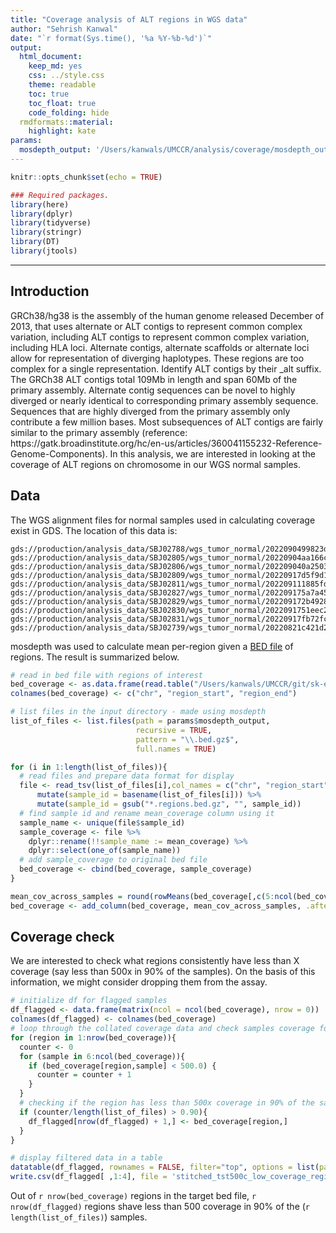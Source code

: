 ```yaml
---
title: "Coverage analysis of ALT regions in WGS data"
author: "Sehrish Kanwal"
date: "`r format(Sys.time(), '%a %Y-%b-%d')`"
output:
  html_document:
    keep_md: yes
    css: ../style.css
    theme: readable
    toc: true
    toc_float: true
    code_folding: hide
  rmdformats::material:
    highlight: kate
params:
  mosdepth_output: '/Users/kanwals/UMCCR/analysis/coverage/mosdepth_output'
---
```


```r
knitr::opts_chunk$set(echo = TRUE)
```

```r
### Required packages.
library(here)
library(dplyr)
library(tidyverse)
library(stringr)
library(DT)
library(jtools)
```

***

## Introduction

GRCh38/hg38 is the assembly of the human genome released December of 2013, that uses alternate or ALT contigs to represent common complex variation, including ALT contigs to represent common complex variation, including HLA loci. Alternate contigs, alternate scaffolds or alternate loci allow for representation of diverging haplotypes. These regions are too complex for a single representation. Identify ALT contigs by their _alt suffix. The GRCh38 ALT contigs total 109Mb in length and span 60Mb of the primary assembly. Alternate contig sequences can be novel to highly diverged or nearly identical to corresponding primary assembly sequence. Sequences that are highly diverged from the primary assembly only contribute a few million bases. Most subsequences of ALT contigs are fairly similar to the primary assembly (reference: https://gatk.broadinstitute.org/hc/en-us/articles/360041155232-Reference-Genome-Components). In this analysis, we are interested in looking at the coverage of ALT regions on chromosome in our WGS normal samples. 

## Data

The WGS alignment files for normal samples used in calculating coverage exist in GDS. The location of this data is:

```
gds://production/analysis_data/SBJ02788/wgs_tumor_normal/2022090499823d77/L2201304_L2201302_dragen/MDX220237_normal.bam
gds://production/analysis_data/SBJ02805/wgs_tumor_normal/20220904aa166c4d/L2201307_L2201306_dragen/PRJ222041_normal.bam
gds://production/analysis_data/SBJ02806/wgs_tumor_normal/202209040a250353/L2201317_L2201308_dragen/PRJ222047_normal.bam
gds://production/analysis_data/SBJ02809/wgs_tumor_normal/20220917d5f9d1f7/L2201370_L2201369_dragen/PRJ222092_normal.bam
gds://production/analysis_data/SBJ02811/wgs_tumor_normal/202209111885fd6f/L2201333_L2201332_dragen/MDX220248_normal.bam
gds://production/analysis_data/SBJ02827/wgs_tumor_normal/202209175a7a450c/L2201366_L2201365_dragen/PRJ222068_normal.bam
gds://production/analysis_data/SBJ02829/wgs_tumor_normal/202209172b49283c/L2201364_L2201363_dragen/MDX220256_normal.bam
gds://production/analysis_data/SBJ02830/wgs_tumor_normal/2022091751eec22b/L2201374_L2201373_dragen/PRJ222096_normal.bam
gds://production/analysis_data/SBJ02831/wgs_tumor_normal/20220917fb72fcff/L2201372_L2201371_dragen/PRJ222093_normal.bam
gds://production/analysis_data/SBJ02739/wgs_tumor_normal/20220821c421d212/L2201209_L2201210_dragen/PRJ222014_normal.bam
```


mosdepth was used to calculate mean per-region given a [BED file](./Alt_contigs_hg38_sorted.bed) of regions. The result is summarized below.


```r
# read in bed file with regions of interest
bed_coverage <- as.data.frame(read.table("/Users/kanwals/UMCCR/git/sk-explore/coverage_alts/Alt_contigs_hg38_sorted.bed", header = FALSE, sep="\t", stringsAsFactors=FALSE))
colnames(bed_coverage) <- c("chr", "region_start", "region_end")

# list files in the input directory - made using mosdepth
list_of_files <- list.files(path = params$mosdepth_output,
                            recursive = TRUE,
                            pattern = "\\.bed.gz$",
                            full.names = TRUE)

for (i in 1:length(list_of_files)){
  # read files and prepare data format for display
  file <- read_tsv(list_of_files[i],col_names = c("chr", "region_start", "region_end", "name", "mean_coverage" ),col_types = "cn") %>%
      mutate(sample_id = basename(list_of_files[i])) %>%
      mutate(sample_id = gsub("*.regions.bed.gz", "", sample_id)) 
  # find sample id and rename mean_coverage column using it
  sample_name <- unique(file$sample_id)
  sample_coverage <- file %>%
    dplyr::rename(!!sample_name := mean_coverage) %>%
    dplyr::select(one_of(sample_name))
  # add sample_coverage to original bed file
  bed_coverage <- cbind(bed_coverage, sample_coverage)
}

mean_cov_across_samples = round(rowMeans(bed_coverage[,c(5:ncol(bed_coverage))]), 2)
bed_coverage <- add_column(bed_coverage, mean_cov_across_samples, .after = 4)

```

## Coverage check

We are interested to check what regions consistently have less than X coverage (say less than 500x in 90% of the samples). On the basis of this information, we might consider dropping them from the assay. 


```r
# initialize df for flagged samples
df_flagged <- data.frame(matrix(ncol = ncol(bed_coverage), nrow = 0))
colnames(df_flagged) <- colnames(bed_coverage)
# loop through the collated coverage data and check samples coverage for each bed entry
for (region in 1:nrow(bed_coverage)){
  counter <- 0
  for (sample in 6:ncol(bed_coverage)){
    if (bed_coverage[region,sample] < 500.0) {
      counter = counter + 1
    }
  }
  # checking if the region has less than 500x coverage in 90% of the samples
  if (counter/length(list_of_files) > 0.90){
    df_flagged[nrow(df_flagged) + 1,] <- bed_coverage[region,]
  }
}
```

```r
# display filtered data in a table
datatable(df_flagged, rownames = FALSE, filter="top", options = list(pageLength = 10, scrollX=T, scrollY=T), caption = "Regions consistently with low coverage <500")
write.csv(df_flagged[ ,1:4], file = 'stitched_tst500c_low_coverage_regions.csv', row.names = FALSE, quote = FALSE)
```

Out of `r nrow(bed_coverage)` regions in the target bed file, `r nrow(df_flagged)` regions shave less than 500 coverage in 90% of the (`r length(list_of_files)`) samples.


